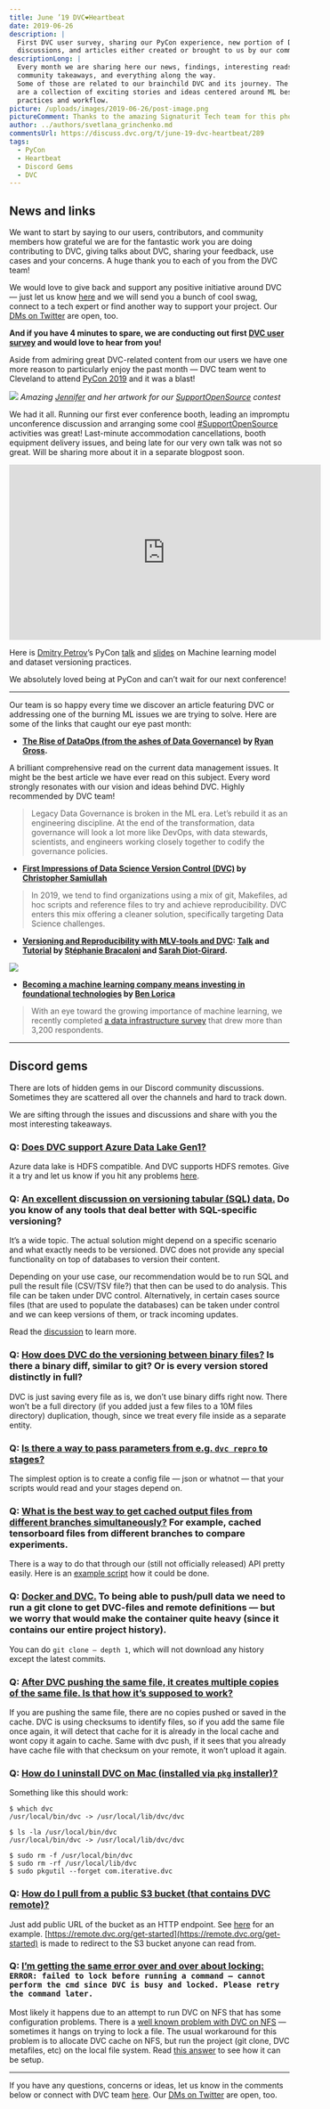 ```yaml
---
title: June ’19 DVC❤️Heartbeat
date: 2019-06-26
description: |
  First DVC user survey, sharing our PyCon experience, new portion of Discord
  discussions, and articles either created or brought to us by our community.
descriptionLong: |
  Every month we are sharing here our news, findings, interesting reads,
  community takeaways, and everything along the way.
  Some of those are related to our brainchild DVC and its journey. The others
  are a collection of exciting stories and ideas centered around ML best
  practices and workflow.
picture: /uploads/images/2019-06-26/post-image.png
pictureComment: Thanks to the amazing Signaturit Tech team for this photo!
author: ../authors/svetlana_grinchenko.md
commentsUrl: https://discuss.dvc.org/t/june-19-dvc-heartbeat/289
tags:
  - PyCon
  - Heartbeat
  - Discord Gems
  - DVC
---
```



## News and links

We want to start by saying to our users, contributors, and community members how
grateful we are for the fantastic work you are doing contributing to DVC, giving
talks about DVC, sharing your feedback, use cases and your concerns. A huge
thank you to each of you from the DVC team!

We would love to give back and support any positive initiative around DVC — just
let us know [here](https://dvc.org/support) and we will send you a bunch of cool
swag, connect to a tech expert or find another way to support your project. Our
[DMs on Twitter](https://twitter.com/DVCorg) are open, too.

**And if you have 4 minutes to spare, we are conducting out first
[DVC user survey](https://docs.google.com/forms/d/1tmn8YHLUkeSi5AIq4DGJi28iZy9HTazl6DWKe3Hxpnc/edit?ts=5cfc47c2)
and would love to hear from you!**

Aside from admiring great DVC-related content from our users we have one more
reason to particularly enjoy the past month — DVC team went to Cleveland to
attend [PyCon 2019](https://us.pycon.org/2019/about/) and it was a blast!

![](/uploads/images/2019-06-26/cleveland-to-attend-pycon-2019.jpeg) _Amazing
[Jennifer](https://github.com/sureL) and her artwork for our
[SupportOpenSource](https://twitter.com/hashtag/SupportOpenSource) contest_

We had it all. Running our first ever conference booth, leading an impromptu
unconference discussion and arranging some cool
[#SupportOpenSource](https://twitter.com/hashtag/SupportOpenSource?src=hashtag_click)
activities was great! Last-minute accommodation cancellations, booth equipment
delivery issues, and being late for our very own talk was not so great. Will be
sharing more about it in a separate blogpost soon.

<center>
  <iframe
    width="560"
    height="315"
    src="https://www.youtube.com/embed/jkfh2PM5Sz8"
    frameborder="0"
    allowfullscreen
  ></iframe>
</center>

Here is [Dmitry Petrov](https://twitter.com/FullStackML)’s PyCon
[talk](https://www.youtube.com/watch?v=jkfh2PM5Sz8) and
[slides](https://docs.google.com/presentation/d/1CYt0w8WoZAXiQEtVDVDsTnQumzdZx91v32MwEK20R-E/edit)
on Machine learning model and dataset versioning practices.

We absolutely loved being at PyCon and can’t wait for our next conference!

<hr />

Our team is so happy every time we discover an article featuring DVC or
addressing one of the burning ML issues we are trying to solve. Here are some of
the links that caught our eye past month:

- **[The Rise of DataOps (from the ashes of Data Governance)](https://towardsdatascience.com/the-rise-of-dataops-from-the-ashes-of-data-governance-da3e0c3ac2c4)
  by [Ryan Gross](https://towardsdatascience.com/@ryanwgross).**

A brilliant comprehensive read on the current data management issues. It might
be the best article we have ever read on this subject. Every word strongly
resonates with our vision and ideas behind DVC. Highly recommended by DVC team!

<ExternalLink
  href="https://towardsdatascience.com/the-rise-of-dataops-from-the-ashes-of-data-governance-da3e0c3ac2c4"
  title="The Rise of DataOps (from the ashes of Data Governance)"
  description="Legacy Data Governance is broken in the ML era. Let’s rebuild it as an engineering discipline to drive…"
  name="towardsdatascience.com"
  picture="/uploads/images/2019-06-26/the-rise-of-data-ops.png"
/>

> Legacy Data Governance is broken in the ML era. Let’s rebuild it as an
> engineering discipline. At the end of the transformation, data governance will
> look a lot more like DevOps, with data stewards, scientists, and engineers
> working closely together to codify the governance policies.

- **[First Impressions of Data Science Version Control (DVC)](https://medium.com/@christopher.samiullah/first-impressions-of-data-science-version-control-dvc-fe96ab29cdda)
  by [Christopher Samiullah](https://christophergs.github.io/)**

<ExternalLink
  href="https://medium.com/@christopher.samiullah/first-impressions-of-data-science-version-control-dvc-fe96ab29cdda"
  title="First Impressions of Data Science Version Control (DVC)"
  description="A Powerful New Machine Learning Tool"
  name="medium.com"
  picture="/uploads/images/2019-06-26/first-impressions-of-data-science-version-control.png"
/>

> In 2019, we tend to find organizations using a mix of git, Makefiles, ad hoc
> scripts and reference files to try and achieve reproducibility. DVC enters
> this mix offering a cleaner solution, specifically targeting Data Science
> challenges.

- **[Versioning and Reproducibility with MLV-tools and DVC](https://github.com/peopledoc/mlv-tools-tutorial):
  [Talk](https://peopledoc.github.io/mlv-tools-tutorial/talks/pyData/presentation.html#/)
  and
  [Tutorial](https://peopledoc.github.io/mlv-tools-tutorial/talks/workshop/presentation.html#/)
  by [Stéphanie Bracaloni](https://github.com/sbracaloni) and
  [Sarah Diot-Girard](https://github.com/SdgJlbl).**

![](/uploads/images/2019-06-26/versioning-and-reproducibility-with-mlv-tools.png)

- **[Becoming a machine learning company means investing in foundational technologies](https://www.oreilly.com/ideas/becoming-a-machine-learning-company-means-investing-in-foundational-technologies)
  by [Ben Lorica](https://www.oreilly.com/people/4e7ad-ben-lorica)**

<ExternalLink
  href="https://www.oreilly.com/ideas/becoming-a-machine-learning-company-means-investing-in-foundational-technologies"
  title="Becoming a machine learning company means investing in foundational technologies"
  description="Get expert knowledge on the tools and technologies you need to put your data strategies to work. Join us at the…"
  name="oreilly.com"
  picture="/uploads/images/2019-06-26/becoming-a-machine-learning-company.jpeg"
/>

> With an eye toward the growing importance of machine learning, we recently
> completed
> [a data infrastructure survey](https://www.oreilly.com/data/free/evolving-data-infrastructure.csp)
> that drew more than 3,200 respondents.

<hr />

## Discord gems

There are lots of hidden gems in our Discord community discussions. Sometimes
they are scattered all over the channels and hard to track down.

We are sifting through the issues and discussions and share with you the most
interesting takeaways.

### Q: [Does DVC support Azure Data Lake Gen1?](https://discordapp.com/channels/485586884165107732/563406153334128681/575655655629651968)

Azure data lake is HDFS compatible. And DVC supports HDFS remotes. Give it a try
and let us know if you hit any problems [here](https://dvc.org/chat).

### Q: [An excellent discussion on versioning tabular (SQL) data.](https://discordapp.com/channels/485586884165107732/563406153334128681/575681811401801748) Do you know of any tools that deal better with SQL-specific versioning?

It’s a wide topic. The actual solution might depend on a specific scenario and
what exactly needs to be versioned. DVC does not provide any special
functionality on top of databases to version their content.

Depending on your use case, our recommendation would be to run SQL and pull the
result file (CSV/TSV file?) that then can be used to do analysis. This file can
be taken under DVC control. Alternatively, in certain cases source files (that
are used to populate the databases) can be taken under control and we can keep
versions of them, or track incoming updates.

Read the
[discussion](https://discordapp.com/channels/485586884165107732/563406153334128681/575681811401801748)
to learn more.

### Q: [How does DVC do the versioning between binary files?](https://discordapp.com/channels/485586884165107732/563406153334128681/575686711821205504) Is there a binary diff, similar to git? Or is every version stored distinctly in full?

DVC is just saving every file as is, we don’t use binary diffs right now. There
won’t be a full directory (if you added just a few files to a 10M files
directory) duplication, though, since we treat every file inside as a separate
entity.

### Q: [Is there a way to pass parameters from e.g. `dvc repro` to stages?](https://discordapp.com/channels/485586884165107732/563406153334128681/576160840701575169)

The simplest option is to create a config file — json or whatnot — that your
scripts would read and your stages depend on.

### Q: [What is the best way to get cached output files from different branches simultaneously?](https://discordapp.com/channels/485586884165107732/563406153334128681/577852740034625576) For example, cached tensorboard files from different branches to compare experiments.

There is a way to do that through our (still not officially released) API pretty
easily. Here is an
[example script](https://cdn.discordapp.com/attachments/563406153334128681/577894682722304030/dvc_get_output_files.py)
how it could be done.

### Q: [Docker and DVC.](https://discordapp.com/channels/485586884165107732/563406153334128681/583949033685516299) To being able to push/pull data we need to run a git clone to get DVC-files and remote definitions — but we worry that would make the container quite heavy (since it contains our entire project history).

You can do `git clone — depth 1`, which will not download any history except the
latest commits.

### Q: [After DVC pushing the same file, it creates multiple copies of the same file. Is that how it’s supposed to work?](https://discordapp.com/channels/485586884165107732/485596304961962003/574133734136086559)

If you are pushing the same file, there are no copies pushed or saved in the
cache. DVC is using checksums to identify files, so if you add the same file
once again, it will detect that cache for it is already in the local cache and
wont copy it again to cache. Same with dvc push, if it sees that you already
have cache file with that checksum on your remote, it won’t upload it again.

### Q: [How do I uninstall DVC on Mac (installed via `pkg` installer)?](https://discordapp.com/channels/485586884165107732/485596304961962003/574941227624169492)

Something like this should work:

```dvc
$ which dvc
/usr/local/bin/dvc -> /usr/local/lib/dvc/dvc

$ ls -la /usr/local/bin/dvc
/usr/local/bin/dvc -> /usr/local/lib/dvc/dvc

$ sudo rm -f /usr/local/bin/dvc
$ sudo rm -rf /usr/local/lib/dvc
$ sudo pkgutil --forget com.iterative.dvc
```

### Q: [How do I pull from a public S3 bucket (that contains DVC remote)?](https://discordapp.com/channels/485586884165107732/485596304961962003/575236576309674024)

Just add public URL of the bucket as an HTTP endpoint. See
[here](https://github.com/iterative/example-get-started/blob/master/.dvc/config)
for an example.
[https://remote.dvc.org/get-started](https://remote.dvc.org/get-started) is made
to redirect to the S3 bucket anyone can read from.

### Q: [I’m getting the same error over and over about locking:](https://discordapp.com/channels/485586884165107732/485596304961962003/575535709490905101) `ERROR: failed to lock before running a command — cannot perform the cmd since DVC is busy and locked. Please retry the command later.`

Most likely it happens due to an attempt to run DVC on NFS that has some
configuration problems. There is a
[well known problem with DVC on NFS](https://github.com/iterative/dvc/issues/1918)
— sometimes it hangs on trying to lock a file. The usual workaround for this
problem is to allocate DVC cache on NFS, but run the project (git clone, DVC
metafiles, etc) on the local file system. Read
[this answer](https://discuss.dvc.org/t/share-nas-data-in-server/180/4?u=shcheklein)
to see how it can be setup.

<hr />

If you have any questions, concerns or ideas, let us know in the comments below
or connect with DVC team [here](https://dvc.org/support). Our
[DMs on Twitter](https://twitter.com/DVCorg) are open, too.
